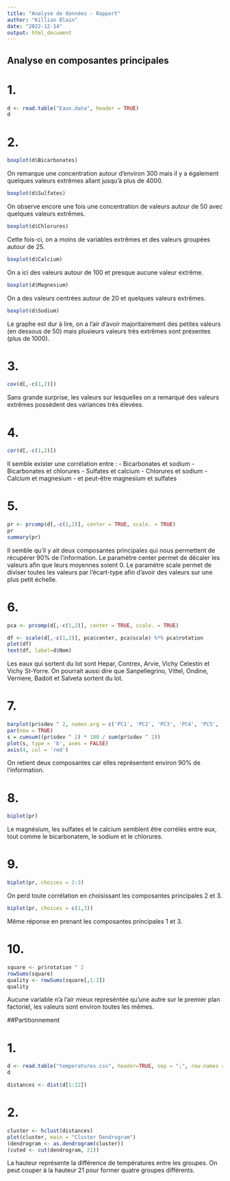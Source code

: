 ```yaml
---
title: "Analyse de données - Rapport"
author: "Killian Blain"
date: "2022-12-14"
output: html_document
---
```


## Analyse en composantes principales

# 1.

```r
d <- read.table("Eaux.data", header = TRUE)
d
```

# 2.

```r
boxplot(d$Bicarbonates)
```

On remarque une concentration autour d'environ 300 mais il y a également quelques valeurs extrêmes allant jusqu'à plus de 4000.


```r
boxplot(d$Sulfates)
```

On observe encore une fois une concentration de valeurs autour de 50 avec quelques valeurs extrêmes.


```r
boxplot(d$Chlorures)
```

Cette fois-ci, on a moins de variables extrêmes et des valeurs groupées autour de 25.


```r
boxplot(d$Calcium)
```

On a ici des valeurs autour de 100 et presque aucune valeur extrême.


```r
boxplot(d$Magnesium)
```

On a des valeurs centrées autour de 20 et quelques valeurs extrêmes.


```r
boxplot(d$Sodium)
```

Le graphe est dur à lire, on a l'air d'avoir majoritairement des petites valeurs (en dessous de 50) mais plusieurs valeurs très extrêmes sont présentes (plus de 1000).


# 3.

```r
cov(d[,-c(1,2)])
```

Sans grande surprise, les valeurs sur lesquelles on a remarqué des valeurs extrêmes possèdent des variances très élevées.

# 4.

```r
cor(d[,-c(1,2)])
```

Il semble exister une corrélation entre : 
- Bicarbonates et sodium
- Bicarbonates et chlorures
- Sulfates et calcium
- Chlorures et sodium
- Calcium et magnesium
- et peut-être magnesium et sulfates

# 5.

```r
pr <- prcomp(d[,-c(1,2)], center = TRUE, scale. = TRUE)
pr
summary(pr)
```
Il semble qu'il y ait deux composantes principales qui nous permettent de récupérer 90% de l'information.
Le paramètre center permet de décaler les valeurs afin que leurs moyennes soient 0.
Le paramètre scale permet de diviser toutes les valeurs par l'écart-type afin d'avoir des valeurs sur une plus petit échelle.


# 6.

```r
pca <- prcomp(d[,-c(1,2)], center = TRUE, scale. = TRUE)

df <- scale(d[,-c(1,2)], pca$center, pca$scale) %*% pca$rotation 
plot(df)
text(df, label=d$Nom)
```
Les eaux qui sortent du lot sont Hepar, Contrex, Arvie, Vichy Celestin et Vichy St-Yorre.
On pourrait aussi dire que Sanpellegrino, Vittel, Ondine, Verniere, Badoit et Salveta sortent du lot.

# 7.

```r
barplot(pr$sdev ^ 2, names.arg = c('PC1', 'PC2', 'PC3', 'PC4', 'PC5', 'PC6'))
par(new = TRUE)
s = cumsum((pr$sdev ^ 2) * 100 / sum(pr$sdev ^ 2))
plot(s, type = 'b', axes = FALSE)
axis(4, col = 'red')
```
On retient deux composantes car elles représentent environ 90% de l'information.

# 8.

```r
biplot(pr)
```
Le magnésium, les sulfates et le calcium semblent être corrélés entre eux, tout comme le bicarbonatem, le sodium et le chlorures.

# 9.

```r
biplot(pr, choices = 2:3)
```
On perd toute corrélation en choisissant les composantes principales 2 et 3.

```r
biplot(pr, choices = c(1,3))
```

Même réponse en prenant les composantes principales 1 et 3.

# 10.

```r
square <- pr$rotation ^ 2
rowSums(square)
quality <- rowSums(square[,1:2])
quality
```

Aucune variable n'a l'air mieux represéntée qu'une autre sur le premier plan factoriel, les valeurs sont environ toutes les mêmes.

##Partitionnement

# 1.

```r
d <- read.table("temperatures.csv", header=TRUE, sep = ";", row.names = 1)
d

distances <- dist(d[1:12])

```

# 2.

```r
cluster <- hclust(distances)
plot(cluster, main = "Cluster Dendrogram")
(dendrogram <- as.dendrogram(cluster))
(cuted <- cut(dendrogram, 21))
```

La hauteur représente la différence de températures entre les groupes.
On peut couper à la hauteur 21 pour former quatre groupes différents.